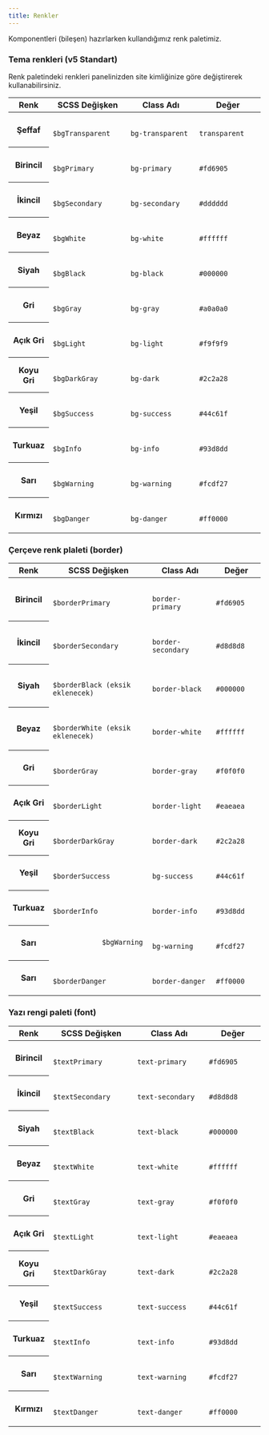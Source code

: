 ```yaml
---
title: Renkler
---
```


Komponentleri (bileşen) hazırlarken kullandığımız renk paletimiz. 

### Tema renkleri (v5 Standart)

Renk paletindeki renkleri panelinizden site kimliğinize göre değiştirerek kullanabilirsiniz.

<table class="mt-1">
  <thead>
    <tr>
      <th scope="col-auto">
        <span class="text-nowrap">Renk</span>
      </th>
      <th scope="col-auto">
        <span class="text-nowrap text-center">SCSS Değişken</span>
      </th>
      <th scope="col-auto">
        <span class="text-nowrap text-center">Class Adı</span>
      </th>
      <th scope="col-auto">
        <span class="text-nowrap text-center">Değer</span>
      </th>
    </tr>
  </thead>
  <tbody class="text-center">
    <tr>
      <th scope="row" class="fw-normal text-left p-0">
          <div class="p-2 bg-transparent">Şeffaf</div>
      </th>
      <td>
        <code>
            $bgTransparent
        </code>
      </td>
      <td>
        <code>
            bg-transparent
        </code>
      </td>
      <td>
        <code>
            transparent
        </code>
      </td>
    </tr>
    <tr>
      <th scope="row" class="fw-normal text-left p-0">
          <div class="p-2 bg-primary text-white">Birincil</div>
      </th>
      <td>
        <code>
            $bgPrimary
        </code>
      </td>
      <td>
        <code>
            bg-primary
        </code>
      </td>
      <td>
        <code>
            #fd6905
        </code>
      </td>
    </tr>
    <tr>
      <th scope="row" class="fw-normal text-left p-0">
          <div class="p-2 bg-secondary text-black">İkincil</div>
      </th>
      <td>
        <code>
            $bgSecondary
        </code>
      </td>
      <td>
        <code>
            bg-secondary
        </code>
      </td>
      <td>
        <code>
            #dddddd
        </code>
      </td>
    </tr>
    <tr>
      <th scope="row" class="fw-normal text-left p-0">
          <div class="p-2 bg-white text-black">Beyaz</div>
      </th>
      <td>
        <code>
            $bgWhite
        </code>
      </td>
      <td>
        <code>
            bg-white
        </code>
      </td>
      <td>
        <code>
            #ffffff
        </code>
      </td>
    </tr>
    <tr>
      <th scope="row" class="fw-normal text-left p-0">
          <div class="p-2 bg-black text-white">Siyah</div>
      </th>
      <td>
        <code>
            $bgBlack
        </code>
      </td>
      <td>
        <code>
            bg-black
        </code>
      </td>
      <td>
        <code>
            #000000
        </code>
      </td>
    </tr>
    <tr>
      <th scope="row" class="fw-normal text-left p-0">
          <div class="p-2 bg-gray text-black">Gri</div>
      </th>
      <td>
        <code>
            $bgGray
        </code>
      </td>
      <td>
        <code>
            bg-gray
        </code>
      </td>
      <td>
        <code>
            #a0a0a0
        </code>
      </td>
    </tr>
    <tr>
      <th scope="row" class="fw-normal text-left p-0">
          <div class="p-2 bg-light text-black">Açık Gri</div>
      </th>
      <td>
        <code>
            $bgLight
        </code>
      </td>
      <td>
        <code>
            bg-light
        </code>
      </td>
      <td>
        <code>
            #f9f9f9
        </code>
      </td>
    </tr>
    <tr>
      <th scope="row" class="fw-normal text-left p-0">
          <div class="p-2 bg-dark text-white">Koyu Gri</div>
      </th>
      <td>
        <code>
            $bgDarkGray
        </code>
      </td>
      <td>
        <code>
            bg-dark
        </code>
      </td>
      <td>
        <code>
            #2c2a28
        </code>
      </td>
    </tr>
    <tr>
      <th scope="row" class="fw-normal text-left p-0">
          <div class="p-2 bg-success text-white">Yeşil</div>
      </th>
      <td>
        <code>
            $bgSuccess
        </code>
      </td>
      <td>
        <code>
            bg-success
        </code>
      </td>
      <td>
        <code>
            #44c61f
        </code>
      </td>
    </tr>
    <tr>
      <th scope="row" class="fw-normal text-left p-0">
          <div class="p-2 bg-info text-black">Turkuaz</div>
      </th>
      <td>
        <code>
            $bgInfo
        </code>
      </td>
      <td>
        <code>
            bg-info
        </code>
      </td>
      <td>
        <code>
            #93d8dd
        </code>
      </td>
    </tr>
    <tr>
      <th scope="row" class="fw-normal text-left p-0">
          <div class="p-2 bg-warning text-black">Sarı</div>
      </th>
      <td>
        <code>
            $bgWarning
        </code>
      </td>
      <td>
        <code>
            bg-warning
        </code>
      </td>
      <td>
        <code>
            #fcdf27
        </code>
      </td>
    </tr>
    <tr>
      <th scope="row" class="fw-normal text-left p-0">
          <div class="p-2 bg-danger text-white">Kırmızı</div>
      </th>
      <td>
        <code>
            $bgDanger
        </code>
      </td>
      <td>
        <code>
            bg-danger
        </code>
      </td>
      <td>
        <code>
            #ff0000
        </code>
      </td>
    </tr>
  </tbody>
</table>

### Çerçeve renk plaleti (border)

<table class="mt-1">
  <thead>
    <tr>
      <th scope="col-auto">
        <span class="text-nowrap">Renk</span>
      </th>
      <th scope="col-auto">
        <span class="text-nowrap text-center">SCSS Değişken</span>
      </th>
      <th scope="col-auto">
        <span class="text-nowrap text-center">Class Adı</span>
      </th>
      <th scope="col-auto">
        <span class="text-nowrap text-center">Değer</span>
      </th>
    </tr>
  </thead>
  <tbody class="text-center">
    <tr>
      <th scope="row" class="fw-normal text-left p-2">
          <div class="p-1 border border-primary text-black">Birincil</div>
      </th>
      <td>
        <code>
            $borderPrimary
        </code>
      </td>
      <td>
        <code>
            border-primary
        </code>
      </td>
      <td>
        <code>
            #fd6905
        </code>
      </td>
    </tr>
    <tr>
      <th scope="row" class="fw-normal text-left p-2">
          <div class="p-1 bg-white border border-secondary text-black">İkincil</div>
      </th>
      <td>
        <code>
            $borderSecondary
        </code>
      </td>
      <td>
        <code>
            border-secondary
        </code>
      </td>
      <td>
        <code>
            #d8d8d8
        </code>
      </td>
    </tr>
    <tr>
      <th scope="row" class="fw-normal text-left p-2">
          <div class="p-1 border border-black text-black">Siyah</div>
      </th>
      <td>
        <code>
            $borderBlack (eksik eklenecek)
        </code>
      </td>
      <td>
        <code>
            border-black
        </code>
      </td>
      <td>
        <code>
            #000000
        </code>
      </td>
    </tr>
    <tr>
      <th scope="row" class="fw-normal text-left p-2">
          <div class="p-1 border border-white text-black">Beyaz</div>
      </th>
      <td>
        <code>
            $borderWhite (eksik eklenecek)
        </code>
      </td>
      <td>
        <code>
            border-white
        </code>
      </td>
      <td>
        <code>
            #ffffff
        </code>
      </td>
    </tr>
    <tr>
      <th scope="row" class="fw-normal text-left p-2 bg-white">
          <div class="p-1 border border-gray text-black">Gri</div>
      </th>
      <td>
        <code>
            $borderGray
        </code>
      </td>
      <td>
        <code>
            border-gray
        </code>
      </td>
      <td>
        <code>
            #f0f0f0
        </code>
      </td>
    </tr>
    <tr>
      <th scope="row" class="fw-normal text-left p-2">
          <div class="p-1 bg-white border border-light text-black">Açık Gri</div>
      </th>
      <td>
        <code>
            $borderLight
        </code>
      </td>
      <td>
        <code>
            border-light
        </code>
      </td>
      <td>
        <code>
            #eaeaea
        </code>
      </td>
    </tr>
    <tr>
      <th scope="row" class="fw-normal text-left p-2">
          <div class="p-1 bg-white border border-dark text-black">Koyu Gri</div>
      </th>
      <td>
        <code>
            $borderDarkGray
        </code>
      </td>
      <td>
        <code>
            border-dark
        </code>
      </td>
      <td>
        <code>
            #2c2a28
        </code>
      </td>
    </tr>
    <tr>
      <th scope="row" class="fw-normal text-left p-2">
          <div class="p-1 border border-success text-black">Yeşil</div>
      </th>
      <td>
        <code>
            $borderSuccess
        </code>
      </td>
      <td>
        <code>
            bg-success
        </code>
      </td>
      <td>
        <code>
            #44c61f
        </code>
      </td>
    </tr>
    <tr>
      <th scope="row" class="fw-normal text-left p-2">
          <div class="p-1 border border-info text-black">Turkuaz</div>
      </th>
      <td>
        <code>
            $borderInfo
        </code>
      </td>
      <td>
        <code>
            border-info
        </code>
      </td>
      <td>
        <code>
            #93d8dd
        </code>
      </td>
    </tr>
    <tr>
      <th scope="row" class="fw-normal text-left p-2">
          <div class="p-1 border border-warning text-black">Sarı</div>
      </th>
      <td>
        <code>
            $bgWarning
        </code>
      </td>
      <td>
        <code>
            bg-warning
        </code>
      </td>
      <td>
        <code>
            #fcdf27
        </code>
      </td>
    </tr>
    <tr>
      <th scope="row" class="fw-normal text-left p-2">
          <div class="p-1 border border-danger text-black">Sarı</div>
      </th>
      <td>
        <code>
            $borderDanger
        </code>
      </td>
      <td>
        <code>
            border-danger
        </code>
      </td>
      <td>
        <code>
            #ff0000
        </code>
      </td>
    </tr>
  </tbody>
</table>

### Yazı rengi paleti (font)

<table class="mt-1">
  <thead>
    <tr>
      <th scope="col-auto">
        <span class="text-nowrap">Renk</span>
      </th>
      <th scope="col-auto">
        <span class="text-nowrap text-center">SCSS Değişken</span>
      </th>
      <th scope="col-auto">
        <span class="text-nowrap text-center">Class Adı</span>
      </th>
      <th scope="col-auto">
        <span class="text-nowrap text-center">Değer</span>
      </th>
    </tr>
  </thead>
  <tbody class="text-center">
    <tr>
      <th scope="row" class="fw-normal text-left p-2">
          <div class="p-1 text-primary">Birincil</div>
      </th>
      <td>
        <code>
            $textPrimary
        </code>
      </td>
      <td>
        <code>
            text-primary
        </code>
      </td>
      <td>
        <code>
            #fd6905
        </code>
      </td>
    </tr>
    <tr>
      <th scope="row" class="fw-normal text-left p-2">
          <div class="p-1 bg-black text-secondary">İkincil</div>
      </th>
      <td>
        <code>
            $textSecondary
        </code>
      </td>
      <td>
        <code>
            text-secondary
        </code>
      </td>
      <td>
        <code>
            #d8d8d8
        </code>
      </td>
    </tr>
    <tr>
      <th scope="row" class="fw-normal text-left p-2">
          <div class="p-1 text-black">Siyah</div>
      </th>
      <td>
        <code>
            $textBlack
        </code>
      </td>
      <td>
        <code>
            text-black
        </code>
      </td>
      <td>
        <code>
            #000000
        </code>
      </td>
    </tr>
    <tr>
      <th scope="row" class="fw-normal text-left p-2">
          <div class="p-1 bg-black text-white">Beyaz</div>
      </th>
      <td>
        <code>
            $textWhite
        </code>
      </td>
      <td>
        <code>
            text-white
        </code>
      </td>
      <td>
        <code>
            #ffffff
        </code>
      </td>
    </tr>
    <tr>
      <th scope="row" class="fw-normal text-left p-2 bg-white">
          <div class="p-1 text-gray">Gri</div>
      </th>
      <td>
        <code>
            $textGray
        </code>
      </td>
      <td>
        <code>
            text-gray
        </code>
      </td>
      <td>
        <code>
            #f0f0f0
        </code>
      </td>
    </tr>
    <tr>
      <th scope="row" class="fw-normal text-left p-2">
          <div class="p-1 bg-black text-light">Açık Gri</div>
      </th>
      <td>
        <code>
            $textLight
        </code>
      </td>
      <td>
        <code>
            text-light
        </code>
      </td>
      <td>
        <code>
            #eaeaea
        </code>
      </td>
    </tr>
    <tr>
      <th scope="row" class="fw-normal text-left p-2">
          <div class="p-1 text-dark">Koyu Gri</div>
      </th>
      <td>
        <code>
            $textDarkGray
        </code>
      </td>
      <td>
        <code>
            text-dark
        </code>
      </td>
      <td>
        <code>
            #2c2a28
        </code>
      </td>
    </tr>
    <tr>
      <th scope="row" class="fw-normal text-left p-2">
          <div class="p-1 text-success">Yeşil</div>
      </th>
      <td>
        <code>
            $textSuccess
        </code>
      </td>
      <td>
        <code>
            text-success
        </code>
      </td>
      <td>
        <code>
            #44c61f
        </code>
      </td>
    </tr>
    <tr>
      <th scope="row" class="fw-normal text-left p-2">
          <div class="p-1 text-info">Turkuaz</div>
      </th>
      <td>
        <code>
            $textInfo
        </code>
      </td>
      <td>
        <code>
            text-info
        </code>
      </td>
      <td>
        <code>
            #93d8dd
        </code>
      </td>
    </tr>
    <tr>
      <th scope="row" class="fw-normal text-left p-2">
          <div class="p-1 text-warning">Sarı</div>
      </th>
      <td>
        <code>
            $textWarning
        </code>
      </td>
      <td>
        <code>
            text-warning
        </code>
      </td>
      <td>
        <code>
            #fcdf27
        </code>
      </td>
    </tr>
    <tr>
      <th scope="row" class="fw-normal text-left p-2">
          <div class="p-1 text-danger">Kırmızı</div>
      </th>
      <td>
        <code>
            $textDanger
        </code>
      </td>
      <td>
        <code>
            text-danger
        </code>
      </td>
      <td>
        <code>
            #ff0000
        </code>
      </td>
    </tr>
  </tbody>
</table>
